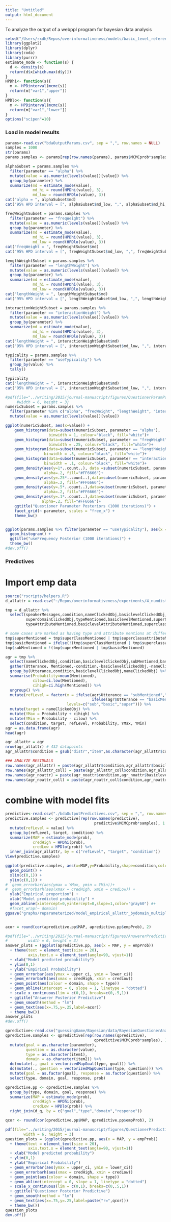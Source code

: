 ```yaml
---
title: "Untitled"
output: html_document
---
```


To analyze the output of a webppl program for bayesian data analysis

```r
setwd("/Users/rxdh/Repos/overinformativeness/models/basic_level_reference/")
library(ggplot2)
library(dplyr)
library(coda)
library(purrr)
estimate_mode <- function(s) {
  d <- density(s)
  return(d$x[which.max(d$y)])
}
HPDhi<- function(s){
  m <- HPDinterval(mcmc(s))
  return(m["var1","upper"])
}
HPDlo<- function(s){
  m <- HPDinterval(mcmc(s))
  return(m["var1","lower"])
}
options("scipen"=10) 
```

### Load in model results

```r
params<-read.csv("bdaOutputParams.csv", sep = ",", row.names = NULL)
samples = 1000
str(params)
params.samples <- params[rep(row.names(params), params$MCMCprob*samples), 1:2]

alphaSubset = params.samples %>% 
  filter(parameter == "alpha") %>%
  mutate(value = as.numeric(levels(value))[value]) %>%
  group_by(parameter) %>%
  summarize(md = estimate_mode(value),
            md_hi = round(HPDhi(value), 3),
            md_low = round(HPDlo(value), 3))
cat("alpha = ", alphaSubset$md) 
cat("95% HPD interval = [", alphaSubset$md_low, ",", alphaSubset$md_hi, "]")

freqWeightSubset = params.samples %>% 
  filter(parameter == "freqWeight") %>%
  mutate(value = as.numeric(levels(value))[value]) %>%
  group_by(parameter) %>%
  summarize(md = estimate_mode(value),
            md_hi = round(HPDhi(value), 3),
            md_low = round(HPDlo(value), 3))
cat("freqWeight = ", freqWeightSubset$md) 
cat("95% HPD interval = [", freqWeightSubset$md_low, ",", freqWeightSubset$md_hi, "]")

lengthWeightSubset = params.samples %>% 
  filter(parameter == "lengthWeight") %>%
  mutate(value = as.numeric(levels(value))[value]) %>%
  group_by(parameter) %>%
  summarize(md = estimate_mode(value),
            md_hi = round(HPDhi(value), 3),
            md_low = round(HPDlo(value), 3))
cat("lengthWeight = ", lengthWeightSubset$md) 
cat("95% HPD interval = [", lengthWeightSubset$md_low, ",", lengthWeightSubset$md_hi, "]")

interactionWeightSubset = params.samples %>% 
  filter(parameter == "interactionWeight") %>%
  mutate(value = as.numeric(levels(value))[value]) %>%
  group_by(parameter) %>%
  summarize(md = estimate_mode(value),
            md_hi = round(HPDhi(value), 3),
            md_low = round(HPDlo(value), 3))
cat("lengthWeight = ", interactionWeightSubset$md) 
cat("95% HPD interval = [", interactionWeightSubset$md_low, ",", interactionWeightSubset$md_hi, "]")

typicality = params.samples %>% 
  filter(parameter == "useTypicality") %>%
  group_by(value) %>%
  tally()

typicality
cat("lengthWeight = ", interactionWeightSubset$md) 
cat("95% HPD interval = [", interactionWeightSubset$md_low, ",", interactionWeightSubset$md_hi, "]")

```

```r
#pdf(file="../writing/2015/journal-manuscript/figures/QuestionerParamPosteriors.pdf",
     #width = 6, height = 3)
numericSubset = params.samples %>% 
  filter(parameter %in% c("alpha", "freqWeight", "lengthWeight", "interactionWeight")) %>%
  mutate(value = as.numeric(levels(value))[value])

ggplot(numericSubset, aes(x=value)) +
    geom_histogram(data=subset(numericSubset, parameter == "alpha"), 
                   binwidth = 1, colour="black", fill="white")+
    geom_histogram(data=subset(numericSubset, parameter == "freqWeight"),
                   binwidth = .25, colour="black", fill="white")+
    geom_histogram(data=subset(numericSubset, parameter == "lengthWeight"),
                 binwidth = .5, colour="black", fill="white")+
    geom_histogram(data=subset(numericSubset, parameter == "interactionWeight"),
                 binwidth = .1, colour="black", fill="white")+
    geom_density(aes(y=1*..count..), data =subset(numericSubset, parameter == "alpha"), adjust = 3.5,
                 alpha=.2, fill="#FF6666")+
    geom_density(aes(y=.25*..count..),data=subset(numericSubset, parameter == "freqWeight"), adjust = 3.5,
                 alpha=.2, fill="#FF6666")+
    geom_density(aes(y=.5*..count..),data=subset(numericSubset, parameter == "lengthWeight"),adjust = 3.5,
                 alpha=.2, fill="#FF6666")+
    geom_density(aes(y=.1*..count..),data=subset(numericSubset, parameter == "interactionWeight"),adjust=2,
                alpha=.2, fill="#FF6666")+  
    ggtitle("Questioner Parameter Posteriors (1000 iterations)") +
    facet_grid(~ parameter, scales = "free_x") +
    theme_bw()


ggplot(params.samples %>% filter(parameter == "useTypicality"), aes(x = value)) +
  geom_histogram() +
  ggtitle("useFrequency Posterior (1000 iterations)") +
  theme_bw()
#dev.off()
```

### Predictives

# Import emp data

```r
source("rscripts/helpers.R")
d_allattr = read.csv("~/Repos/overinformativeness/experiments/4_numdistractors_basiclevel_newitems/results/allAttr.csv")

tmp = d_allattr %>%
  select(speakerMessages,condition,nameClickedObj,basiclevelClickedObj,
         superdomainClickedObj,typeMentioned,basiclevelMentioned,superClassMentioned,
         typeAttributeMentioned,basiclevelAttributeMentioned,superclassattributeMentioned)

# some cases are marked as having type and attribute mentions at different levels of the hierarchy. i'll interpret all mentions as type mentions of the highest compatible category
tmp$superMentioned = tmp$superClassMentioned | tmp$superclassattributeMentioned
tmp$basicMentioned = ifelse(!(tmp$superClassMentioned | tmp$superclassattributeMentioned) & (tmp$basiclevelMentioned | tmp$basiclevelAttributeMentioned),T,F)
tmp$subMentioned = !(tmp$superMentioned | tmp$basicMentioned)

agr = tmp %>%
  select(nameClickedObj,condition,basiclevelClickedObj,subMentioned,basicMentioned,superMentioned) %>%
  gather(Utterance, Mentioned,-condition,-basiclevelClickedObj,-nameClickedObj) %>%
  group_by(Utterance,condition,basiclevelClickedObj,nameClickedObj) %>%
  summarise(Probability=mean(Mentioned),
            cilow=ci.low(Mentioned),
            cihigh=ci.high(Mentioned)) %>%
  ungroup() %>%
  mutate(refLevel = factor(x = ifelse(agr$Utterance == "subMentioned","sub",
                                      ifelse(agr$Utterance == "basicMentioned","basic","super")),
                           levels=c("sub","basic","super"))) %>%
  mutate(target = nameClickedObj) %>%
  mutate(YMax = Probability + cihigh) %>%
  mutate(YMin = Probability - cilow) %>%
  select(condition, target, refLevel, Probability, YMax, YMin)
agr = as.data.frame(agr)
head(agr)

agr_allattr = agr
nrow(agr_allattr) # 432 datapoints
agr_allattr$condition = gsub("distr","item",as.character(agr_allattr$condition))

### ANALYZE RESIDUALS
row.names(agr_allattr) = paste(agr_allattr$condition,agr_allattr$basiclevelClickedObj,agr_allattr$nameClickedObj,agr_allattr$UtteranceType)
row.names(agr_allattr_coll) = paste(agr_allattr_coll$condition,agr_allattr_coll$basiclevelClickedObj,agr_allattr_coll$UtteranceType)
row.names(agr_noattr) = paste(agr_noattr$condition,agr_noattr$basiclevelClickedObj,agr_noattr$nameClickedObj,agr_noattr$UtteranceType)
row.names(agr_noattr_coll) = paste(agr_noattr_coll$condition,agr_noattr_coll$basiclevelClickedObj,agr_noattr_coll$UtteranceType)
```

# combine with model fits

```r
predictive<-read.csv("./bdaOutputPredictives.csv", sep = ",", row.names = NULL) 
predictive.samples <- predictive[rep(row.names(predictive), 
                                       predictive$MCMCprob*samples), 1:6] %>%
  mutate(refLevel = value) %>%
  group_by(refLevel, target, condition) %>%
  summarize(MAP = estimate_mode(prob),
            credHigh = HPDhi(prob),
            credLow = HPDlo(prob)) %>%
  inner_join(agr_allattr, by = c("refLevel", "target", "condition"))
View(predictive.samples)

ggplot(predictive.samples, aes(x=MAP,y=Probability,shape=condition,color=refLevel)) +
  geom_point() +
  xlim(c(0,1)) +
  ylim(c(0,1)) +
#  geom_errorbar(aes(ymax = YMax, ymin = YMin))+
#  geom_errorbarh(aes(xmax = credHigh, xmin = credLow)) +
  ylab("Empirical proportion") +
  xlab("Model predicted probability") +
  geom_abline(xintercept=0,yintercept=0,slope=1,color="gray60") #+
  #facet_wrap(~ domain)
ggsave("graphs/reparameterized/model_empirical_allattr_bydomain_multiplicative.pdf",width=8.4,height=6)


acor = round(cor(apredictive.pp$MAP, apredictive.pp$empProb), 2)

#pdf(file="../writing/2015/journal-manuscript/figures/AnswererPredictive.pdf",
#         width = 6, height = 3)
answer_plots = (ggplot(apredictive.pp, aes(x = MAP, y = empProb))
  + theme(text = element_text(size = 20),
          axis.text.x = element_text(angle=90, vjust=1))
  + xlab("Model predicted probability")
  + ylim(0,1)
  + ylab("Empirical Probability")
  + geom_errorbar(aes(ymax = upper_ci, ymin = lower_ci)) 
  + geom_errorbarh(aes(xmax = credHigh, xmin = credLow))
  + geom_point(aes(colour = domain, shape = type))
  + geom_abline(intercept = 0, slope = 1, linetype = "dotted")
  + scale_x_continuous(lim = c(0,1), breaks=c(0,.5,1))
  + ggtitle("Answerer Posterior Predictive")
  + geom_smooth(method = "lm")
  + geom_text(aes(x=.75,y=.25,label=acor))
  + theme_bw())
answer_plots
#dev.off()
```

```r
qpredictive<-read.csv("guessingGame/Bayesian/data/BayesianQuestionerAnalysisPredictives_final.csv", sep = ",", row.names = NULL)
qpredictive.samples <- qpredictive[rep(row.names(qpredictive), 
                                       qpredictive$MCMCprob*samples), 1:5] %>%
  mutate(goal = as.character(parameter), 
         question = as.character(value),
         type = as.character(item1),
         domain = as.character(item2)) %>%
  do(mutate(., goal = vectorizedMapGoal(type, goal))) %>%
  do(mutate(., question = vectorizedMapQuestion(type, question))) %>%
  mutate(goal = as.factor(goal), response = as.factor(question)) %>% 
  select(type, domain, goal, response, prob)

qpredictive.pp <- qpredictive.samples %>%
  group_by(type, domain, goal, response) %>%
  summarize(MAP = estimate_mode(prob),
            credHigh = HPDhi(prob),
            credLow = HPDlo(prob)) %>%
  right_join(d_q, by = c("goal","type","domain","response")) 

qcor <- round(cor(qpredictive.pp$MAP, qpredictive.pp$empProb), 2)

pdf(file="../writing/2015/journal-manuscript/figures/QuestionerPredictive.pdf",
        width = 6, height = 3)
question_plots = (ggplot(qpredictive.pp, aes(x = MAP, y = empProb))
  + theme(text = element_text(size = 20),
          axis.text.x = element_text(angle=90, vjust=1))
  + xlab("Model predicted probability")
  + ylim(0,1)
  + ylab("Empirical Probability")
  + geom_errorbar(aes(ymax = upper_ci, ymin = lower_ci)) 
  + geom_errorbarh(aes(xmax = credHigh, xmin = credLow))
  + geom_point(aes(colour = domain, shape = type))
  + geom_abline(intercept = 0, slope = 1, linetype = "dotted")
  + scale_x_continuous(lim = c(0,1), breaks=c(0,.5,1))
  + ggtitle("Questioner Posterior Predictive")
  + geom_smooth(method = "lm")
  + geom_text(aes(x=.75,y=.25,label=paste("r=",qcor)))
  + theme_bw())
question_plots
dev.off()
```